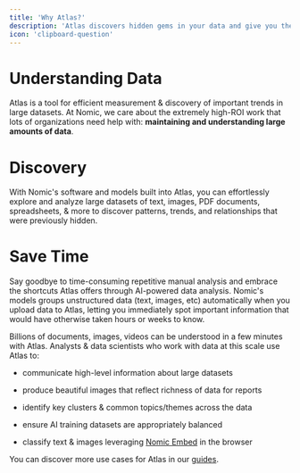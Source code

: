 ```yaml
---
title: 'Why Atlas?'
description: 'Atlas discovers hidden gems in your data and give you the tools to use them.'
icon: 'clipboard-question'
---
```


# Understanding Data

Atlas is a tool for efficient measurement & discovery of important trends in large datasets. At Nomic, we care about the extremely high-ROI work that lots of organizations need help with: **maintaining and understanding large amounts of data**.

# Discovery

With Nomic's software and models built into Atlas, you can effortlessly explore and analyze large datasets of text, images, PDF documents, spreadsheets, & more to discover patterns, trends, and relationships that were previously hidden. 

# Save Time

Say goodbye to time-consuming repetitive manual analysis and embrace the shortcuts Atlas offers through AI-powered data analysis. Nomic's models groups unstructured data (text, images, etc) automatically when you upload data to Atlas, letting you immediately spot important information that would have otherwise taken hours or weeks to know.

Billions of documents, images, videos can be understood in a few minutes with Atlas. Analysts & data scientists who work with data at this scale use Atlas to:

- communicate high-level information about large datasets

- produce beautiful images that reflect richness of data for reports

- identify key clusters & common topics/themes across the data

- ensure AI training datasets are appropriately balanced

- classify text & images leveraging [Nomic Embed](resources/models) in the browser

You can discover more use cases for Atlas in our [guides](guides/quickstart_guide).

